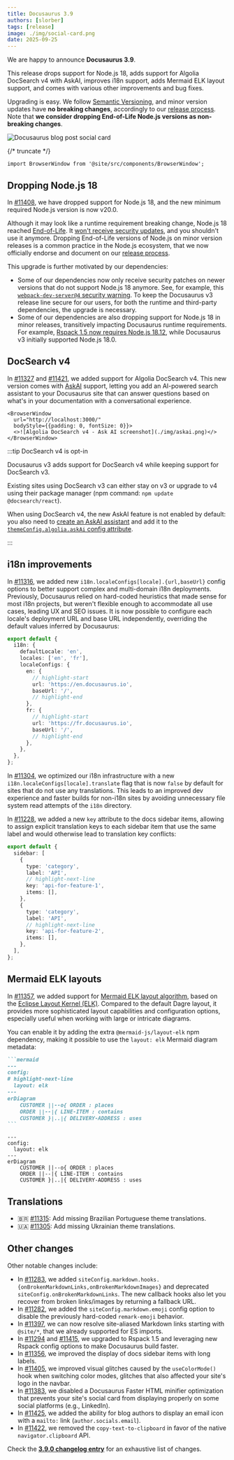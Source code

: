 ```yaml
---
title: Docusaurus 3.9
authors: [slorber]
tags: [release]
image: ./img/social-card.png
date: 2025-09-25
---
```


We are happy to announce **Docusaurus 3.9**.

This release drops support for Node.js 18, adds support for Algolia DocSearch v4 with AskAI, improves i18n support, adds Mermaid ELK layout support, and comes with various other improvements and bug fixes.

Upgrading is easy. We follow [Semantic Versioning](https://semver.org/), and minor version updates have **no breaking changes**, accordingly to our [release process](/community/release-process). Note that **we consider dropping End-of-Life Node.js versions as non-breaking changes**.

![Docusaurus blog post social card](./img/social-card.png)

{/* truncate */}

```mdx-code-block
import BrowserWindow from '@site/src/components/BrowserWindow';
```

## Dropping Node.js 18

In [#11408](https://github.com/facebook/docusaurus/pull/11408), we have dropped support for Node.js 18, and the new minimum required Node.js version is now v20.0.

Although it may look like a runtime requirement breaking change, Node.js 18 reached [End-of-Life](https://nodejs.org/en/about/releases/). It [won't receive security updates](https://nodejs.org/en/blog/announcements/node-18-eol-support), and you shouldn't use it anymore. Dropping End-of-Life versions of Node.js on minor version releases is a common practice in the Node.js ecosystem, that we now officially endorse and document on our [release process](/community/release-process#nodejs-support).

This upgrade is further motivated by our dependencies:

- Some of our dependencies now only receive security patches on newer versions that do not support Node.js 18 anymore. See, for example, this [`webpack-dev-server@4` security warning](https://github.com/facebook/docusaurus/pull/11410). To keep the Docusaurus v3 release line secure for our users, for both the runtime and third-party dependencies, the upgrade is necessary.
- Some of our dependencies are also dropping support for Node.js 18 in minor releases, transitively impacting Docusaurus runtime requirements. For example, [Rspack 1.5 now requires Node.js 18.12](https://rspack.rs/blog/announcing-1-5), while Docusaurus v3 initially supported Node.js 18.0.

## DocSearch v4

In [#11327](https://github.com/facebook/docusaurus/pull/11327) and [#11421](https://github.com/facebook/docusaurus/pull/11421), we added support for Algolia DocSearch v4. This new version comes with [AskAI](https://docsearch.algolia.com/docs/v4/askai) support, letting you add an AI-powered search assistant to your Docusaurus site that can answer questions based on what's in your documentation with a conversational experience.

```mdx-code-block
<BrowserWindow
  url="http://localhost:3000/"
  bodyStyle={{padding: 0, fontSize: 0}}>
  <>![Algolia DocSearch v4 - Ask AI screenshot](./img/askai.png)</>
</BrowserWindow>
```

:::tip DocSearch v4 is opt-in

Docusaurus v3 adds support for DocSearch v4 while keeping support for DocSearch v3.

Existing sites using DocSearch v3 can either stay on v3 or upgrade to v4 using their package manager (npm command: `npm update @docsearch/react`).

When using DocSearch v4, the new AskAI feature is not enabled by default: you also need to [create an AskAI assistant](https://docsearch.algolia.com/docs/v4/askai/) and add it to the [`themeConfig.algolia.askAi` config attribute](/docs/search#ask-ai).

:::

## i18n improvements

In [#11316](https://github.com/facebook/docusaurus/pull/11316), we added new `i18n.localeConfigs[locale].{url,baseUrl}` config options to better support complex and multi-domain i18n deployments. Previously, Docusaurus relied on hard-coded heuristics that made sense for most i18n projects, but weren't flexible enough to accommodate all use cases, leading UX and SEO issues. It is now possible to configure each locale's deployment URL and base URL independently, overriding the default values inferred by Docusaurus:

```ts title="docusaurus.config.js"
export default {
  i18n: {
    defaultLocale: 'en',
    locales: ['en', 'fr'],
    localeConfigs: {
      en: {
        // highlight-start
        url: 'https://en.docusaurus.io',
        baseUrl: '/',
        // highlight-end
      },
      fr: {
        // highlight-start
        url: 'https://fr.docusaurus.io',
        baseUrl: '/',
        // highlight-end
      },
    },
  },
};
```

In [#11304](https://github.com/facebook/docusaurus/pull/11304), we optimized our i18n infrastructure with a new `i18n.localeConfigs[locale].translate` flag that is now `false` by default for sites that do not use any translations. This leads to an improved dev experience and faster builds for non-i18n sites by avoiding unnecessary file system read attempts of the `i18n` directory.

In [#11228](https://github.com/facebook/docusaurus/pull/11228), we added a new `key` attribute to the docs sidebar items, allowing to assign explicit translation keys to each sidebar item that use the same label and would otherwise lead to translation key conflicts:

```ts title="sidebars.js"
export default {
  sidebar: [
    {
      type: 'category',
      label: 'API',
      // highlight-next-line
      key: 'api-for-feature-1',
      items: [],
    },
    {
      type: 'category',
      label: 'API',
      // highlight-next-line
      key: 'api-for-feature-2',
      items: [],
    },
  ],
};
```

## Mermaid ELK layouts

In [#11357](https://github.com/facebook/docusaurus/pull/11357), we added support for [Mermaid ELK layout algorithm](https://mermaid.js.org/intro/syntax-reference.html#supported-layout-algorithms), based on the [Eclipse Layout Kernel (ELK)](https://www.eclipse.org/elk/). Compared to the default Dagre layout, it provides more sophisticated layout capabilities and configuration options, especially useful when working with large or intricate diagrams.

You can enable it by adding the extra `@mermaid-js/layout-elk` npm dependency, making it possible to use the `layout: elk` Mermaid diagram metadata:

````md
```mermaid
---
config:
# highlight-next-line
  layout: elk
---
erDiagram
    CUSTOMER ||--o{ ORDER : places
    ORDER ||--|{ LINE-ITEM : contains
    CUSTOMER }|..|{ DELIVERY-ADDRESS : uses
```
````

```mermaid
---
config:
  layout: elk
---
erDiagram
    CUSTOMER ||--o{ ORDER : places
    ORDER ||--|{ LINE-ITEM : contains
    CUSTOMER }|..|{ DELIVERY-ADDRESS : uses
```

## Translations

- 🇧🇷 [#11315](https://github.com/facebook/docusaurus/pull/11315): Add missing Brazilian Portuguese theme translations.
- 🇺🇦 [#11305](https://github.com/facebook/docusaurus/pull/11305): Add missing Ukrainian theme translations.

## Other changes

Other notable changes include:

- In [#11283](https://github.com/facebook/docusaurus/pull/11283), we added `siteConfig.markdown.hooks.{onBrokenMarkdownLinks,onBrokenMarkdownImages}` and deprecated `siteConfig.onBrokenMarkdownLinks`. The new callback hooks also let you recover from broken links/images by returning a fallback URL.
- In [#11282](https://github.com/facebook/docusaurus/pull/11282), we added the `siteConfig.markdown.emoji` config option to disable the previously hard-coded `remark-emoji` behavior.
- In [#11397](https://github.com/facebook/docusaurus/pull/11397), we can now resolve site-aliased Markdown links starting with `@site/*`, that we already supported for ES imports.
- In [#11294](https://github.com/facebook/docusaurus/pull/11294) and [#11415](https://github.com/facebook/docusaurus/pull/11415), we upgraded to Rspack 1.5 and leveraging new Rspack config options to make Docusaurus build faster.
- In [#11356](https://github.com/facebook/docusaurus/pull/11356), we improved the display of docs sidebar items with long labels.
- In [#11405](https://github.com/facebook/docusaurus/pull/11405), we improved visual glitches caused by the `useColorMode()` hook when switching color modes, glitches that also affected your site's logo in the navbar.
- In [#11383](https://github.com/facebook/docusaurus/pull/11383), we disabled a Docusaurus Faster HTML minifier optimization that prevents your site's social card from displaying properly on some social platforms (e.g., LinkedIn).
- In [#11425](https://github.com/facebook/docusaurus/pull/11425), we added the ability for blog authors to display an email icon with a `mailto:` link (`author.socials.email`).
- In [#11422](https://github.com/facebook/docusaurus/pull/11422), we removed the `copy-text-to-clipboard` in favor of the native `navigator.clipboard` API.

Check the **[3.9.0 changelog entry](/changelog/3.9.0)** for an exhaustive list of changes.
